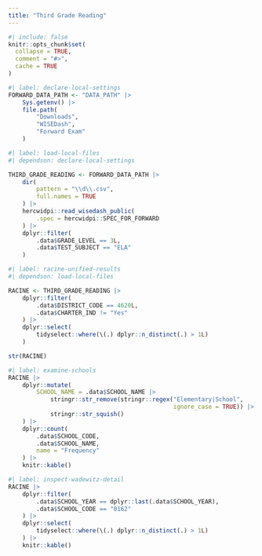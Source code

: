 ```yaml
---
title: "Third Grade Reading"
---
```


```r
#| include: false
knitr::opts_chunk$set(
  collapse = TRUE,
  comment = "#>",
  cache = TRUE
)
```

```r
#| label: declare-local-settings
FORWARD_DATA_PATH <- "DATA_PATH" |>
    Sys.getenv() |>
    file.path(
        "Downloads",
        "WISEDash",
        "Forward Exam"
    )
```

```r
#| label: load-local-files
#| dependson: declare-local-settings

THIRD_GRADE_READING <- FORWARD_DATA_PATH |>
    dir(
        pattern = "\\d\\.csv",
        full.names = TRUE
    ) |>
    hercwidpi::read_wisedash_public(
        .spec = hercwidpi::SPEC_FOR_FORWARD
    ) |>
    dplyr::filter(
        .data$GRADE_LEVEL == 3L,
        .data$TEST_SUBJECT == "ELA"
    )
```

```r
#| label: racine-unified-results
#| dependson: load-local-files

RACINE <- THIRD_GRADE_READING |>
    dplyr::filter(
        .data$DISTRICT_CODE == 4620L,
        .data$CHARTER_IND != "Yes"
    ) |>
    dplyr::select(
        tidyselect::where(\(.) dplyr::n_distinct(.) > 1L)
    )

str(RACINE)
```

```r
#| label: examine-schools
RACINE |>
    dplyr::mutate(
        SCHOOL_NAME = .data$SCHOOL_NAME |>
            stringr::str_remove(stringr::regex("Elementary|School",
                                               ignore_case = TRUE)) |>
            stringr::str_squish()
    ) |>
    dplyr::count(
        .data$SCHOOL_CODE,
        .data$SCHOOL_NAME,
        name = "Frequency"
    ) |>
    knitr::kable()
```


```r
#| label: inspect-wadewitz-detail
RACINE |>
    dplyr::filter(
        .data$SCHOOL_YEAR == dplyr::last(.data$SCHOOL_YEAR),
        .data$SCHOOL_CODE == "0162"
    ) |>
    dplyr::select(
        tidyselect::where(\(.) dplyr::n_distinct(.) > 1L)
    ) |>
    knitr::kable()
```
